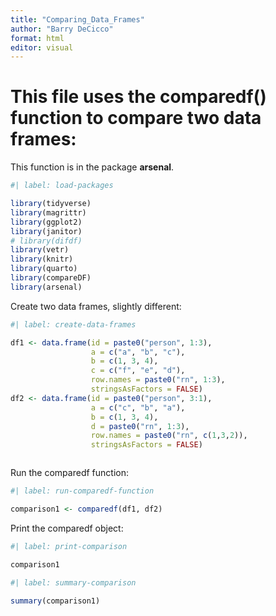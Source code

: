 ```yaml
---
title: "Comparing_Data_Frames"
author: "Barry DeCicco"
format: html
editor: visual
---
```



# This file uses the comparedf() function to compare two data frames:

This function is in the package **arsenal**.

```r
#| label: load-packages

library(tidyverse)
library(magrittr)
library(ggplot2)
library(janitor)
# library(difdf)
library(vetr)
library(knitr)
library(quarto)
library(compareDF)
library(arsenal)


```
Create two data frames, slightly different:


```r
#| label: create-data-frames

df1 <- data.frame(id = paste0("person", 1:3),
                  a = c("a", "b", "c"),
                  b = c(1, 3, 4),
                  c = c("f", "e", "d"),
                  row.names = paste0("rn", 1:3),
                  stringsAsFactors = FALSE)
df2 <- data.frame(id = paste0("person", 3:1),
                  a = c("c", "b", "a"),
                  b = c(1, 3, 4),
                  d = paste0("rn", 1:3),
                  row.names = paste0("rn", c(1,3,2)),
                  stringsAsFactors = FALSE)



```

Run the comparedf function:

```r

#| label: run-comparedf-function

comparison1 <- comparedf(df1, df2)


```

Print the comparedf object:


```r
#| label: print-comparison

comparison1

```

```r
#| label: summary-comparison

summary(comparison1)

```
